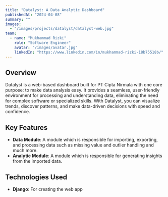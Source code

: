 ```yaml
---
title: "Datalyst: A Data Analytic Dashboard"
publishedAt: "2024-04-08"
summary: ""
images:
  - "/images/projects/datalyst/datalyst-web.jpg"
team:
  - name: "Mukhammad Rizki"
    role: "Software Engineer"
    avatar: "/images/avatar.jpg"
    linkedIn: "https://www.linkedin.com/in/mukhammad-rizki-18b75518b/"
---
```


## Overview

Datalyst is a web-based dashboard built for PT Cipta Nirmala with one core purpose: to make data analysis easy. It provides a seamless, user-friendly environment for processing and understanding data, eliminating the need for complex software or specialized skills. With Datalyst, you can visualize trends, discover patterns, and make data-driven decisions with speed and confidence.

## Key Features

- **Data Module**: A module which is responsible for importing, exporting, and processing data such as missing value and outlier handling and much more.
- **Analytic Module**: A module which is responsible for generating insights from the imported data.

## Technologies Used

- **Django**: For creating the web app
